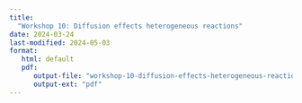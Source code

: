 ```yaml
---
title: 
  "Workshop 10: Diffusion effects heterogeneous reactions"
date: 2024-03-24
last-modified: 2024-05-03
format: 
   html: default
   pdf:
      output-file: "workshop-10-diffusion-effects-heterogeneous-reactions"
      output-ext: "pdf"
---
```


<!-- ::: {.content-visible when-format="html"} -->
<!-- ::: {.callout-tip} -->
<!-- ## Solutions -->
<!---->
<!-- Solutions to these problems are uploaded at [Workshop 10 solutions](./solutions.qmd) -->
<!---->
<!-- ::: -->
<!-- ::: -->
